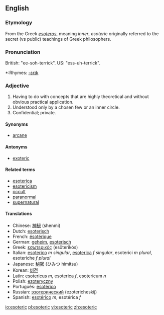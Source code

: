 ==English==

===Etymology===
From the Greek ''[[esoteros]]'', meaning ''inner'', ''esoteric'' originally referred to the secret (vs public) teachings of Greek philosophers.

===Pronunciation===
British: "ee-soh-terrick". 
US: "ess-uh-terrick".
*:Rhymes: [[Rhymes:English:-ɛrɪk|-ɛrɪk]]

===Adjective===
{{en-adj}}

# Having to do with concepts that are highly theoretical and without obvious practical application.
# Understood only by a chosen few or an inner circle.
# Confidential; private.

====Synonyms====
*[[arcane]]

====Antonyms====
*[[exoteric]]

====Related terms====
*[[esoterica]]
*[[esotericism]]
*[[occult]]
*[[paranormal]]
*[[supernatural]]

====Translations====
*Chinese: [[神秘]] (shenmi)
*Dutch: [[esoterisch]]
*French: [[ésotérique]]
*German: [[geheim]], [[esoterisch]]
*Greek: [[εσωτερικός]] (esōterikós)
*Italian: [[esoterico]] ''m singular'', [[esoterica]] ''f singular'', esoterici ''m plural'', esoteriche ''f plural''
*Japanese: [[秘密]] (ひみつ himitsu)
*Korean: [[비전]]
*Latin: [[esotericus]] ''m'', esoterica ''f'', esotericum ''n''
*Polish: [[ezoteryczny]]
*Português: [[esotérico]]
*Russian: [[эзотерический]] (ezotericheskij)
*Spanish: [[esotérico]] ''m'', esotérica ''f''

[[io:esoteric]]
[[pl:esoteric]]
[[vi:esoteric]]
[[zh:esoteric]]